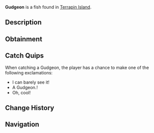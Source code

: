 {{FishInfobox
|image          = Gudgeon.png
|rarity         = Common
|sea            = First Sea
|location       = [[Terrapin Island]]
|sublocation    = 
|sources        = Common Crate, Fishing Rod
|radar_location = 
|xp             = 10
|weather        = 
|time           = Day
|season         = 
|bait           = Insect
|base_weight    = 0.3
|base_value     = 40
|weight_range   = 0.2
|base_chance    = 80
|base_resil     = 100
}}
'''Gudgeon''' is a {{Rarity|Common}} fish found in [[Terrapin Island]].

== Description ==
{{Description|The Gudgeon is an extremely small, slender fish. They are adaptable and can thrive in a variety of freshwater environments but are native and commonly found near Terrapin Island.|Bestiary Entry}}

== Obtainment ==
{{Description|Found in the water of Terrapin Island.|Bestiary Hint}}
{{Fish Availability|
Terrapin Island/Olm Cave
Terrapin Island/Surrounding Ocean
|top_rods      = 
Free Spirit Rod\174652.72\16853.28;
Leviathan's Fang Rod\173602.1\0;
Azure Of Lagoon\168798.78\18960.68;
Trident Rod\167162.49\13420.99;
No-Life Rod\161052.85\19388.58;
Training Rod\133542.81\19573.98;
Resourceful Rod\141544.57\20546.39;
Fang of the Eclipse\152408.35\29247.14;
Nocturnal Rod\110040.87\101378.92;
Wisdom Rod\144545.29\25121.66;
Phoenix Rod\143599.47\25001.82;
Egg Rod\147608.45\24891.32;
Seraphic Rod\151716.47\19312.25;
Challenger's Rod\150938.21\17676.74;
Blazebringer Rod\150435.09\22075.71;
Astralhook Rod\150305.41\0;
Zeus Rod\149341.66\21957.57;
Ethereal Prism Rod\148440.9\0;
Rod Of The Forgotten Fang\148432.38\17634.8;
Rod Of The Depths\147725.65\16065.72;
Verdant Shear Rod\147308.37\24188.79;
Rod Of The Exalted One\146290.9\15061.61;
Depthseeker Rod\146022.48\20586.86;
Avalanche Rod\145154.12\18569.49;
Volcanic Rod\142586.19\18784.95;
Steady Rod\74396.52\10137.79
|recommended   = Trident Rod
}}

== Catch Quips ==
When catching a Gudgeon, the player has a chance to make one of the following exclamations:
* I can barely see it!
* A Gudgeon.!
* Oh, cool!

== Change History ==
{{Change History|{{subst:Current Version}}}}

== Navigation ==
{{Fish Navbox|Terrapin Island}}